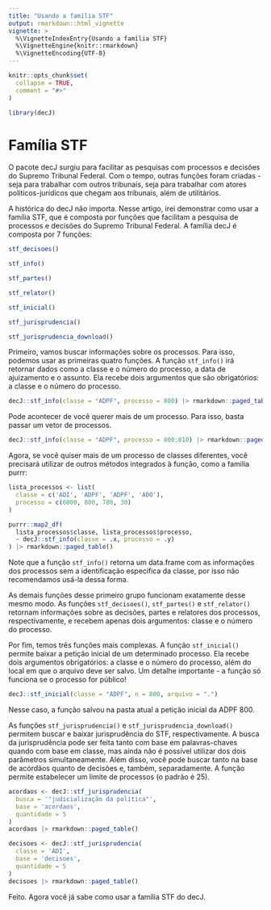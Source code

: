 ```yaml
---
title: "Usando a família STF"
output: rmarkdown::html_vignette
vignette: >
  %\VignetteIndexEntry{Usando a família STF}
  %\VignetteEngine{knitr::rmarkdown}
  %\VignetteEncoding{UTF-8}
---
```


```r
knitr::opts_chunk$set(
  collapse = TRUE,
  comment = "#>"
)

library(decJ)
```

# Família STF

O pacote decJ surgiu para facilitar as pesquisas com processos e decisões do Supremo Tribunal Federal. Com o tempo, outras funções foram criadas - seja para trabalhar com outros tribunais, seja para trabalhar com atores políticos-jurídicos que chegam aos tribunais, além de utilitários.

A histórica do decJ não importa. Nesse artigo, irei demonstrar como usar a família STF, que é composta por funções que facilitam a pesquisa de processos e decisões do Supremo Tribunal Federal. A família decJ é composta por 7 funções:

```r
stf_decisoes()

stf_info()

stf_partes()

stf_relator()

stf_inicial()

stf_jurisprudencia()

stf_jurisprudencia_download()
```

Primeiro, vamos buscar informações sobre os processos. Para isso, podemos usar as primeiras quatro funções. A função `stf_info()` irá retornar dados como a classe e o número do processo, a data de ajuizamento e o assunto. Ela recebe dois argumentos que são obrigatórios: a classe e o número do processo.

```r
decJ::stf_info(classe = "ADPF", processo = 800) |> rmarkdown::paged_table()
```

Pode acontecer de você querer mais de um processo. Para isso, basta passar um vetor de processos. 

```r
decJ::stf_info(classe = "ADPF", processo = 800:810) |> rmarkdown::paged_table()
```

Agora, se você quiser mais de um processo de classes diferentes, você precisará utilizar de outros métodos integrados à função, como a familia purrr:

```r
lista_processos <- list(
  classe = c('ADI', 'ADPF', 'ADPF', 'ADO'),
  processo = c(6000, 800, 780, 30)
)

purrr::map2_df(
  lista_processos$classe, lista_processos$processo,
  ~ decJ::stf_info(classe = .x, processo = .y)
) |> rmarkdown::paged_table()
```

Note que a função `stf_info()` retorna um data.frame com as informações dos processos sem a identificação específica da classe, por isso não recomendamos usá-la dessa forma. 

As demais funções desse primeiro grupo funcionam exatamente desse mesmo modo. As funções `stf_decisoes()`, `stf_partes()` e `stf_relator()` retornam informações sobre as decisões, partes e relatores dos processos, respectivamente, e recebem apenas dois argumentos: classe e o número do processo.

Por fim, temos três funções mais complexas. A função `stf_inicial()` permite baixar a petição inicial de um determinado processo. Ela recebe dois argumentos obrigatórios: a classe e o número do processo, além do local em que o arquivo deve ser salvo. Um detalhe importante - a função só funciona se o processo for público!

```r
decJ::stf_inicial(classe = "ADPF", n = 800, arquivo = ".")
```

Nesse caso, a função salvou na pasta atual a petição inicial da ADPF 800. 

As funções `stf_jurisprudencia()` e `stf_jurisprudencia_download()` permitem buscar e baixar jurisprudência do STF, respectivamente. A busca da jurisprudência pode ser feita tanto com base em palavras-chaves quando com base em classe, mas ainda não é possível utilizar dos dois parâmetros simultaneamente. Além disso, você pode buscar tanto na base de acórdãos quanto de decisões e, também, separadamente. A função permite estabelecer um limite de processos (o padrão é 25).

```r
acordaos <- decJ::stf_jurisprudencia(
  busca = '"judicialização da política"',
  base = 'acordaos',
  quantidade = 5
)
acordaos |> rmarkdown::paged_table()
```

```r
decisoes <- decJ::stf_jurisprudencia(
  classe = 'ADI',
  base = 'decisoes',
  quantidade = 5
)
decisoes |> rmarkdown::paged_table()
```

Feito. Agora você já sabe como usar a família STF do decJ. 





